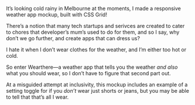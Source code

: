 

<Metatags
  title="Wearther | CSS Grid a day"
  description="An example of using CSS grid every day, from May 1–31st, 2019."
  thumbnail=""
  url="https://cssgrid31.brett.cool"
  pathname=""
/>

<Application />

<Footer date={24} prev={true}>

It’s looking cold rainy in Melbourne at the moments, I made a responsive weather app mockup, built with CSS Grid!

There’s a notion that many tech startups and serivces are created to cater to chores that developer’s mum’s used to do for them, and so I say, why don’t we go further, and create apps that can dress us?

I hate it when I don’t wear clothes for the weather, and I’m either too hot or cold.

So enter Wearthere—a weather app that tells you the weather *and also* what you should wear, so I don’t have to figure that second part out.

At a misguided attempt at inclusivity, this mockup includes an example of a setting toggle for if you *don’t* wear just shorts or jeans, but you may be able to tell that that’s all I wear.
</Footer>
